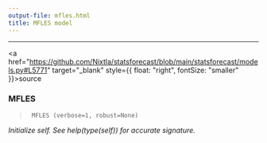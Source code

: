 ```yaml
---
output-file: mfles.html
title: MFLES model
---
```



------------------------------------------------------------------------

<a
href="https://github.com/Nixtla/statsforecast/blob/main/statsforecast/models.py#L5771"
target="_blank" style={{ float: "right", fontSize: "smaller" }}>source</a>

### MFLES

> ``` text
>  MFLES (verbose=1, robust=None)
> ```

*Initialize self. See help(type(self)) for accurate signature.*

